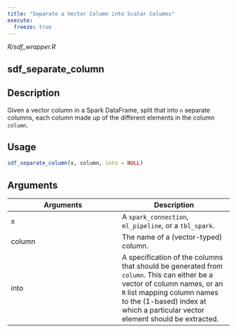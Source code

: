 ```yaml
---
title: "Separate a Vector Column into Scalar Columns"
execute:
  freeze: true
---
```


*R/sdf_wrapper.R*

## sdf_separate_column

## Description
Given a vector column in a Spark DataFrame, split that into `n` separate columns, each column made up of the different elements in the column `column`. 


## Usage
```r
sdf_separate_column(x, column, into = NULL) 
```

## Arguments
|Arguments|Description|
|---|---|
| x | A `spark_connection`, `ml_pipeline`, or a `tbl_spark`. |
| column | The name of a (vector-typed) column. |
| into | A specification of the columns that should be generated from `column`. This can either be a vector of column names, or an `R` list mapping column names to the (1-based) index at which a particular vector element should be extracted. |







